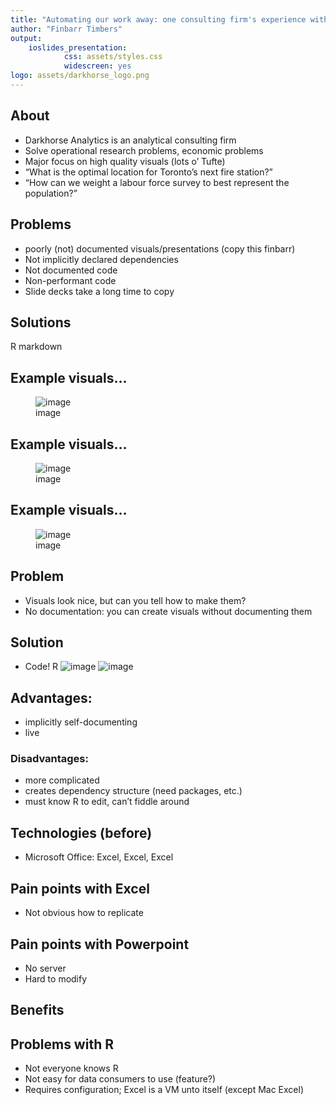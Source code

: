 ```yaml
---
title: "Automating our work away: one consulting firm's experience with R"
author: "Finbarr Timbers"
output:
    ioslides_presentation:
            css: assets/styles.css
            widescreen: yes
logo: assets/darkhorse_logo.png
---
```


<!--
As consultants, many of the projects that we work on are similar, with many
steps repeated verbatim across projects. Previously, our workflow was based
largely in Microsoft Office, with our analysis done manually in Excel, our
reports written in Word, and our presentations in Powerpoint. In 2015, we began
using R for much of our analysis, including making slide decks and reports in
RMarkdown. Our presentation discusses why we made the change, how we managed it,
and advice for other consulting firms looking to do the same.
-->

## About
- Darkhorse Analytics is an analytical consulting firm
- Solve operational research problems, economic problems
- Major focus on high quality visuals (lots o' Tufte)
- "What is the optimal location for Toronto's next fire station?"
- "How can we weight a labour force survey to best represent the population?"

## Problems
- poorly (not) documented visuals/presentations (copy this finbarr)
- Not implicitly declared dependencies
- Not documented code 
- Non-performant code
- Slide decks take a long time to copy

## Solutions 
R markdown

## Example visuals...
![image](excel-1.png)

## Example visuals...
![image](excel-2.png)
    
## Example visuals...
![image](excel-3.png)

## Problem
- Visuals look nice, but can you tell how to make them? 
- No documentation: you can create visuals without documenting them

## Solution
- Code! R 
![image](ggplot_histogram_code.png) 
![image](ggplot_histogram.png) 

## Advantages:
- implicitly self-documenting
- live 

### Disadvantages:
- more complicated
- creates dependency structure (need packages, etc.)
- must know R to edit, can't fiddle around

## Technologies (before)
- Microsoft Office: Excel, Excel, Excel

## Pain points with Excel
- Not obvious how to replicate

## Pain points with Powerpoint
- No server
- Hard to modify

## Benefits

## Problems with R
- Not everyone knows R
- Not easy for data consumers to use (feature?)
- Requires configuration; Excel is a VM unto itself (except Mac Excel)
